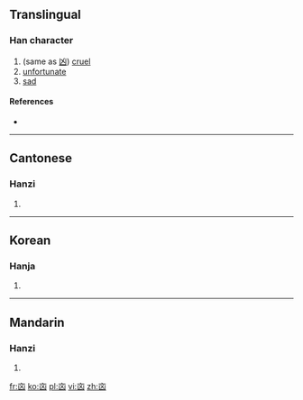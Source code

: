 ==Translingual==

===Han character===
{{Han char|rn=8|rad=亠|as=04|sn=6|four=|canj=卜山大 (YUK)|ids=⿱[[亠]][[凶]]}}

# (same as [[凶]]) [[cruel]]
# [[unfortunate]]
# [[sad]]

====References====
* {{Han ref|kx=0088.111|hdz=10283.020|uh=342B|ud=13355}}

----

==Cantonese==

===Hanzi===
{{yue-hanzi|jyut=[[gun3]], [[hung1]], [[zung1]]|y=gun3, hung1, jung1}}

# {{defn|lang=yue|sort=亠04}}

----

==Korean==

===Hanja===
{{ko-hanja|hangeul=흉|rv=hyung|mr=hyung|y=hyung|eumhun=흉하다|ehrv=hyunghada|ehmr=hyunghada|ehy=hyunghata}}

# {{defn|lang=ko|sort=亠04}}

----

==Mandarin==

===Hanzi===
{{cmn-hanzi|pin=[[xiōng]] ([[xiong1]])|wg=hsiung<sup>1</sup>}}

# {{defn|lang=cmn|sort=亠04}}

[[fr:㐫]]
[[ko:㐫]]
[[pl:㐫]]
[[vi:㐫]]
[[zh:㐫]]